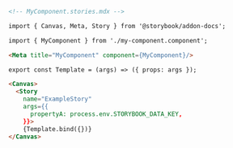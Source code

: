 ```md
<!-- MyComponent.stories.mdx -->

import { Canvas, Meta, Story } from '@storybook/addon-docs';

import { MyComponent } from './my-component.component';

<Meta title="MyComponent" component={MyComponent}/>

export const Template = (args) => ({ props: args });

<Canvas>
  <Story
    name="ExampleStory"
    args={{
      propertyA: process.env.STORYBOOK_DATA_KEY,
    }}>
    {Template.bind({})}
</Canvas>
```